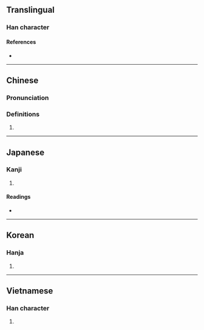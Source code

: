 {{character info}}
==Translingual==

===Han character===
{{Han char|rn=94|rad=犬|as=14|sn=17|four=42231|canj=KHHGF|ids=⿰犭熏}}

====References====
* {{Han ref|kx=0720.150|dkj=20754|dj=1132.030|hdz=21374.050|uh=736F|ud=29551|bh=ED65|bd=60773}}

----

==Chinese==
{{zh-forms}}

===Pronunciation===
{{zh-pron
|m=Xūn
|m-s=
|c=fan1
|c-t=
|g=
|h=pfs=
|j=
|md=
|mn=
|mn-t=
|w=
|x=
|mc=y
|oc=y
|cat=pn
}}

===Definitions===
{{zh-hanzi}}

# {{zh-short|獯鬻}}

----

==Japanese==

===Kanji===
{{ja-kanji|grade=|rs=犬14}}

# {{rfdef|ja|sort=犬14}}

====Readings====
* {{ja-readings|on=[[くん]] (kun)|kun=}}

----

==Korean==

===Hanja===
{{ko-hanja|hangeul=훈|eumhun=|rv=hun|mr=hun|y=hwun}}

# {{rfdef|ko|sort=犬14}}


----

==Vietnamese==

===Han character===
{{vi-hantu|[[huân]]|rs=犬14}}

# {{rfdef|vi|sort=犬14}}